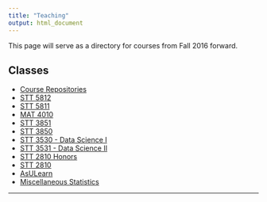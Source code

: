 ```yaml
---
title: "Teaching"
output: html_document
---
```


<i class="glyphicon glyphicon-star"></i> This page will serve as a directory for courses from Fall 2016 forward. <i class="glyphicon glyphicon-thumbs-up"></i>


## Classes

* [Course Repositories](https://github.com/STAT-ATA-ASU)
* [STT 5812](https://stat-ata-asu.github.io/STT5812CourseRepo/)
* [STT 5811](https://stat-ata-asu.github.io/STT5811ClassRepo/)
* [MAT 4010](https://stat-ata-asu.github.io/MAT4010CourseRepo/)
* [STT 3851](https://stat-ata-asu.github.io/STT3851ClassRepo/)
* [STT 3850](https://alanarnholt.github.io/STT3850/)
* [STT 3530 - Data Science I](https://stat-ata-asu.github.io/DataScience_1/)
* [STT 3531 - Data Science II](https://stat-ata-asu.github.io/DataScience_2/)
* [STT 2810 Honors](https://stat-ata-asu.github.io/STT2810HonorsClassRepo/)
* [STT 2810](https://stat-ata-asu.github.io/STT2810ClassRepo/)
* [AsULearn](https://asulearn.appstate.edu/)
* [Miscellaneous Statistics](https://alanarnholt.github.io/GeneralStatistics/)


* * *